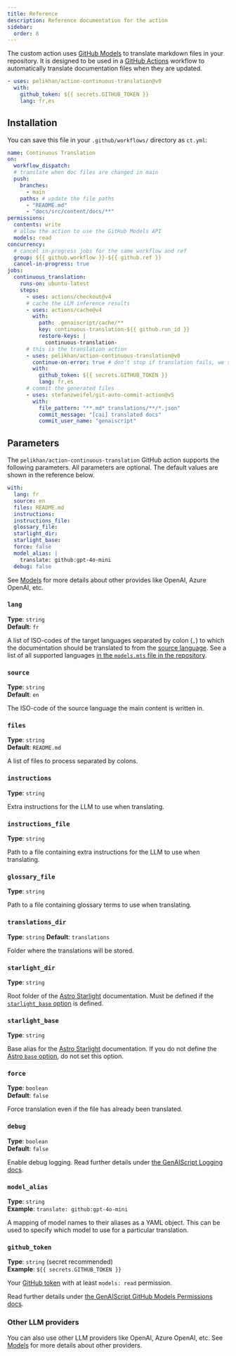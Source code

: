 ```yaml
---
title: Reference
description: Reference documentation for the action
sidebar:
  order: 8
---
```


The custom action uses [GitHub Models](https://github.com/models) to translate markdown files in your repository.
It is designed to be used in a [GitHub Actions](https://docs.github.com/en/actions) workflow to automatically translate documentation files when they are updated.

```yaml title=".github/workflows/ct.yml"
- uses: pelikhan/action-continuous-translation@v0
  with:
    github_token: ${{ secrets.GITHUB_TOKEN }}
    lang: fr,es
```

## Installation

You can save this file in your `.github/workflows/` directory as `ct.yml`:

```yaml title=".github/workflows/ct.yml" wrap
name: Continuous Translation
on:
  workflow_dispatch:
  # translate when doc files are changed in main
  push:
    branches:
      - main
    paths: # update the file paths
      - "README.md"
      - "docs/src/content/docs/**"
permissions:
  contents: write
  # allow the action to use the GitHub Models API
  models: read
concurrency:
  # cancel in-progress jobs for the same workflow and ref
  group: ${{ github.workflow }}-${{ github.ref }}
  cancel-in-progress: true
jobs:
  continuous_translation:
    runs-on: ubuntu-latest
    steps:
      - uses: actions/checkout@v4
      # cache the LLM inference results
      - uses: actions/cache@v4
        with:
          path: .genaiscript/cache/**
          key: continuous-translation-${{ github.run_id }}
          restore-keys: |
            continuous-translation-
      # this is the translation action
      - uses: pelikhan/action-continuous-translation@v0
        continue-on-error: true # don't stop if translation fails, we still need to store the cache
        with:
          github_token: ${{ secrets.GITHUB_TOKEN }}
          lang: fr,es
      # commit the generated files
      - uses: stefanzweifel/git-auto-commit-action@v5
        with:
          file_pattern: "**.md* translations/**/*.json"
          commit_message: "[cai] translated docs"
          commit_user_name: "genaiscript"
```

## Parameters

The `pelikhan/action-continuous-translation` GitHub action supports the following parameters.
All parameters are optional.
The default values are shown in the reference below.

```yaml
with:
  lang: fr
  source: en
  files: README.md
  instructions:
  instructions_file:
  glossary_file:
  starlight_dir:
  starlight_base:
  force: false
  model_alias: |
    translate: github:gpt-4o-mini
  debug: false
```

See [Models](/action-continuous-translation/reference/models/) for more details about other provides like OpenAI, Azure OpenAI, etc.

### `lang`

**Type**: `string`  
**Default**: `fr`

A list of ISO-codes of the target languages separated by colon (`,`) to which the documentation should be translated to from the [source language](#source).
See a list of all supported languages [in the `models.mts` file in the repository](https://github.com/pelikhan/action-continuous-translation/blob/main/genaisrc/src/models.mts).

### `source`

**Type**: `string`  
**Default**: `en`

The ISO-code of the source language the main content is written in.

### `files`

**Type**: `string`  
**Default**: `README.md`

A list of files to process separated by colons.

### `instructions`

**Type**: `string`

Extra instructions for the LLM to use when translating.

### `instructions_file`

**Type**: `string`

Path to a file containing extra instructions for the LLM to use when translating.

### `glossary_file`

**Type**: `string`

Path to a file containing glossary terms to use when translating.

### `translations_dir`
**Type**: `string`
**Default**: `translations`

Folder where the translations will be stored.

### `starlight_dir`

**Type**: `string`

Root folder of the [Astro Starlight](/action-continuous-translation/reference/astro-starlight/) documentation.
Must be defined if the [`starlight_base` option](#starlight_base) is defined.

### `starlight_base`

**Type**: `string`

Base alias for the [Astro Starlight](/action-continuous-translation/reference/astro-starlight/) documentation.
If you do not define the [Astro `base` option](https://docs.astro.build/en/reference/configuration-reference/#base), do not set this option.

### `force`

**Type**: `boolean`  
**Default**: `false`

Force translation even if the file has already been translated.

### `debug`

**Type**: `boolean`  
**Default**: `false`

Enable debug logging.
Read further details under [the GenAIScript Logging docs](https://microsoft.github.io/genaiscript/reference/scripts/logging/).

### `model_alias`

**Type**: `string`  
**Example**: `translate: github:gpt-4o-mini`

A mapping of model names to their aliases as a YAML object. This can be used to specify which model to use for a particular translation.

### `github_token`

**Type**: `string` (secret recommended)  
**Example**: `${{ secrets.GITHUB_TOKEN }}`

Your [GitHub token](https://github.com/settings/tokens) with at least `models: read` permission.

Read further details under [the GenAIScript GitHub Models Permissions docs](https://microsoft.github.io/genaiscript/reference/github-actions/#github-models-permissions).

### Other LLM providers

You can also use other LLM providers like OpenAI, Azure OpenAI, etc.
See [Models](/action-continuous-translation/reference/models/) for more details about other providers.